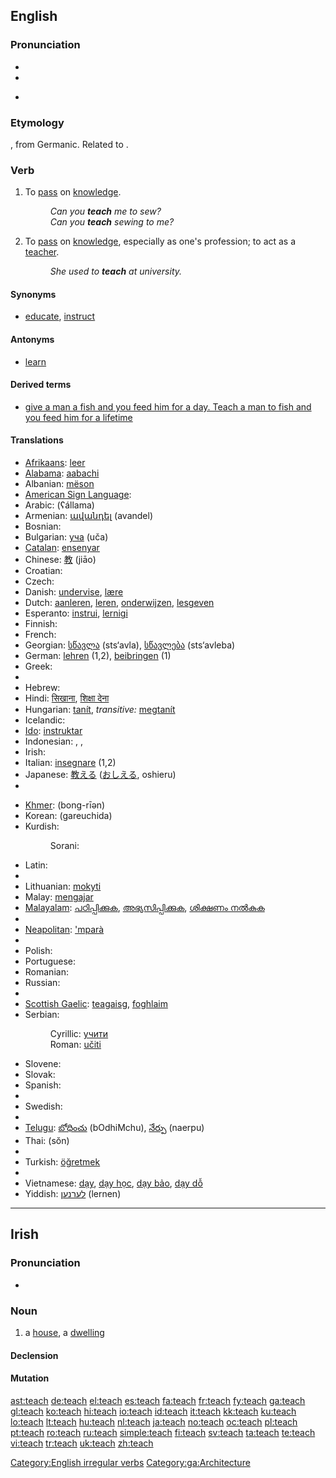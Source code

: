 {{also|Teach}}
==English==

===Pronunciation===
* {{SAMPA|/'titS/}}
* {{IPA|/'tiʧ/}}
* {{audio|en-us-teach.ogg|Audio (US)}}
*: {{rhymes|iːtʃ}}

===Etymology===
{{etyl|ang}} {{term|tæcan|tǣċan}}, from Germanic. Related to {{term|token}}.

===Verb===
{{en-verb|teaches|teaching|taught|taught}}

# {{transitive}} To [[pass]] on [[knowledge]].
#: ''Can you '''teach''' me to sew?''
#: ''Can you '''teach''' sewing to me?''
# {{intransitive}} To [[pass]] on [[knowledge]], especially as one's profession; to act as a [[teacher]].
#: ''She used to '''teach''' at university.''

====Synonyms====
* {{sense|transitive|to pass on knowledge}} [[educate]], [[instruct]]

====Antonyms====
* {{sense|intransitive|to pass on knowledge}} [[learn]]

====Derived terms====
* [[give a man a fish and you feed him for a day. Teach a man to fish and you feed him for a lifetime]]

====Translations====
{{trans-top|to pass on knowledge}}
* [[Afrikaans]]: [[leer]]
* [[Alabama]]: [[aabachi]]
* Albanian: [[mëson]]
* [[American Sign Language]]: {{t|ase|FlatO@NearSfhead-FlatO@NearSfhead FlatO@FromSfhead-FlatO@FromSfhead}}
* Arabic: {{Arab|[[علم]]}} (ʕállama)
* Armenian: [[ավանդել ]] (avandel)
* Bosnian: {{t-|bs|učiti}}
* Bulgarian: [[уча]] (uča)
* [[Catalan]]: [[ensenyar]]
* Chinese: [[教]] (jiāo)
* Croatian: {{t-|hr|učiti}}
* Czech: {{t-|cs|učit}}
* Danish: [[undervise]], [[lære]]
* Dutch: [[aanleren]], [[leren]], [[onderwijzen]], [[lesgeven]]
* Esperanto: [[instrui]], [[lernigi]]
* Finnish: {{t+|fi|opettaa}}
* French: {{t+|fr|enseigner}}
* Georgian: [[სწავლა]] (sts‘avla), [[სწავლება]] (sts‘avleba)
* German: [[lehren]] (1,2), [[beibringen]] (1)
* Greek: {{t+|el|διδάσκω|sc=Grek}}
* {{trreq|Gujarati}}
* Hebrew: {{t-|he|ללמד|sc=Hebr}}
* Hindi: [[सिखाना]], [[शिक्षा देना]]
* Hungarian: [[tanít]], ''transitive:'' [[megtanít]]
* Icelandic: {{t+|is|kenna}}
* [[Ido]]: [[instruktar]]
* Indonesian: {{t+|id|ajar|xs=Indonesian}}, {{t+|id|ajar|alt=mengajar|xs=Indonesian}}, {{t+|id|ajar|alt=mengajari|xs=Indonesian}}
* Irish: {{t-|ga|múin|xs=Irish}}
* Italian: [[insegnare]] (1,2)
* Japanese: [[教える]] ([[おしえる]], oshieru)
* {{trreq|Kannada}}
{{trans-mid}}
* [[Khmer]]: {{Khmr|[[បង្រៀន]]}} (bong-rīən)
* Korean: {{t+|ko|가르치다|sc=Hang}} (gareuchida)
* Kurdish:
*: Sorani: {{t|ku|وتنه‌وه‌|tr=witnewe|sc=KUchar}}
* Latin: {{t-|la|docere}}
* {{trreq|Latvian}}
* Lithuanian: [[mokyti]]
* Malay: [[mengajar]]
* [[Malayalam]]: [[പഠിപ്പിക്കുക]], [[അഭ്യസിപ്പിക്കുക]], [[ശിക്ഷണം നല്‍കുക]]
* {{trreq|Mongolian}}
* [[Neapolitan]]: [['mparà]]
* {{trreq|Oriya}}
* Polish: {{t+|pl|uczyć}}
* Portuguese: {{t+|pt|ensinar}}
* Romanian: {{t+|ro|învăţa}}
* Russian: {{t+|ru|учить|tr=učít’|sc=Cyrl}}
* {{trreq|Sanskrit}}
* [[Scottish Gaelic]]: [[teagaisg]], [[foghlaim]]
* Serbian:
*: Cyrillic: [[учити#Serbian|учити]]
*: Roman: [[učiti#Serbian|učiti]]
* Slovene: {{t+|sl|učiti}}
* Slovak: {{t+|sk|učiť}}
* Spanish: {{t+|es|enseñar}}
* {{trreq|Swahili}}
* Swedish: {{t+|sv|lära}}
* {{trreq|Tamil}}
* [[Telugu]]: [[బోధించు]] (bOdhiMchu), [[నేర్పు]] (naerpu)
* Thai: {{Thai|[[สอน]]}} (sŏn)
* {{trreq|Tibetan}}
* Turkish: [[öğretmek]]
* {{trreq|Urdu}}
* Vietnamese: [[dạy]], [[dạy học]], [[dạy bảo]], [[dạy dỗ]]
* Yiddish: [[לערנען]] (lernen)
{{trans-bottom}}

[[Category:English irregular verbs]]

----

==Irish==

===Pronunciation===
* {{IPA|lang=ga|[tʲax]}}

===Noun===
{{infl|ga|noun|m}}

# a [[house]], a [[dwelling]]

====Declension====
{{ga-noun-m-irreg|t|each|í|ithe|ithe}}

====Mutation====
{{ga mut cons|t|each}}

[[Category:ga:Architecture]]

[[ast:teach]]
[[de:teach]]
[[el:teach]]
[[es:teach]]
[[fa:teach]]
[[fr:teach]]
[[fy:teach]]
[[ga:teach]]
[[gl:teach]]
[[ko:teach]]
[[hi:teach]]
[[io:teach]]
[[id:teach]]
[[it:teach]]
[[kk:teach]]
[[ku:teach]]
[[lo:teach]]
[[lt:teach]]
[[hu:teach]]
[[nl:teach]]
[[ja:teach]]
[[no:teach]]
[[oc:teach]]
[[pl:teach]]
[[pt:teach]]
[[ro:teach]]
[[ru:teach]]
[[simple:teach]]
[[fi:teach]]
[[sv:teach]]
[[ta:teach]]
[[te:teach]]
[[vi:teach]]
[[tr:teach]]
[[uk:teach]]
[[zh:teach]]